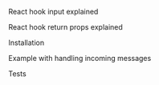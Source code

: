 React hook input explained

React hook return props explained

Installation

Example with handling incoming messages

Tests
